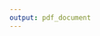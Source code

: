 ```yaml
---
output: pdf_document
---
```


```{=tex}
{
  \thispagestyle{plain}
  \centering
  \fontfamily{cmss}
  \selectfont
  
  \includegraphics[width=2\textwidth]{images/logo_ufabc.png}
  
  \vspace{0.5cm}
  
  {
    \large
    \ufabc \\
    \cecs \\
    \economics
  }
  
  \vfill
  
  {
    \LARGE
    \textbf{\thesisTitle}
  }
  
  \vfill
  
  {
    \large
    \textbf{\authorName}
  }
  
  \vfill
  
  \begin{center}
    \textbf{Número de ordem: XXXXX} \\
    \textbf{\cityDate}
  \end{center}
}

\jumpTwoPages
```
